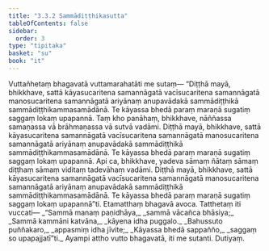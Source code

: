 ```yaml
---
title: "3.3.2 Sammādiṭṭhikasutta"
tableOfContents: false
sidebar:
  order: 3
type: "tipitaka"
basket: "su"
book: "it"
---
```



<DynamicBreadcrumb />

<Division number="71" book="it">

<Paragraph number="457" book="it">
Vuttañhetaṃ bhagavatā vuttamarahatāti me sutaṃ—
</Paragraph>

<Paragraph number="458" book="it">
“Diṭṭhā mayā, bhikkhave, sattā kāyasucaritena samannāgatā vacīsucaritena samannāgatā manosucaritena samannāgatā ariyānaṃ anupavādakā sammādiṭṭhikā sammādiṭṭhikammasamādānā. Te kāyassa bhedā paraṃ maraṇā sugatiṃ saggaṃ lokaṃ upapannā.
</Paragraph>

<Paragraph number="459" book="it">
Taṃ kho panāhaṃ, bhikkhave, nāññassa samaṇassa vā brāhmaṇassa vā sutvā vadāmi. Diṭṭhā mayā, bhikkhave, sattā kāyasucaritena samannāgatā vacīsucaritena samannāgatā manosucaritena samannāgatā ariyānaṃ anupavādakā sammādiṭṭhikā sammādiṭṭhikammasamādānā. Te kāyassa bhedā paraṃ maraṇā sugatiṃ saggaṃ lokaṃ upapannā. Api ca, bhikkhave, yadeva sāmaṃ ñātaṃ sāmaṃ diṭṭhaṃ sāmaṃ viditaṃ tadevāhaṃ vadāmi.
</Paragraph>

<Paragraph number="460" book="it">
Diṭṭhā mayā, bhikkhave, sattā kāyasucaritena samannāgatā vacīsucaritena samannāgatā manosucaritena samannāgatā ariyānaṃ anupavādakā sammādiṭṭhikā sammādiṭṭhikammasamādānā. Te kāyassa bhedā paraṃ maraṇā sugatiṃ saggaṃ lokaṃ upapannā”ti. Etamatthaṃ bhagavā avoca. Tatthetaṃ iti vuccati—
</Paragraph>

<Paragraph number="461" type="verses" book="it">
_“Sammā manaṃ paṇidhāya,_  
_sammā vācañca bhāsiya;_  
_Sammā kammāni katvāna,_  
_kāyena idha puggalo._  

</Paragraph>

<Paragraph number="462" type="verses" book="it">
_Bahussuto puññakaro,_  
_appasmiṃ idha jīvite;_  
_Kāyassa bhedā sappañño,_  
_saggaṃ so upapajjatī”ti._  

</Paragraph>

<Paragraph number="463" book="it">
Ayampi attho vutto bhagavatā, iti me sutanti.

</Paragraph>
</Division>

<Paragraph number="464" type="center" book="it">
Dutiyaṃ.
</Paragraph>